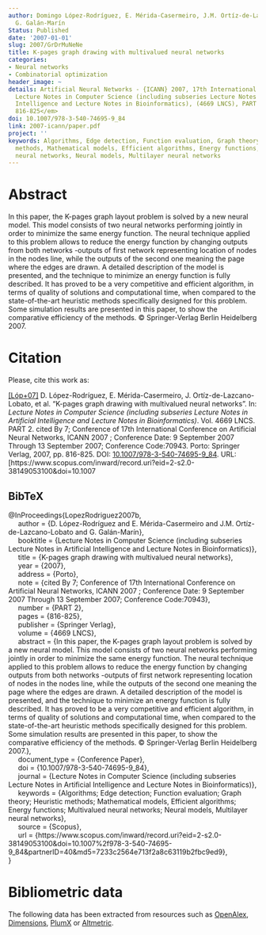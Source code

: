 ```yaml
---
author: Domingo López-Rodríguez, E. Mérida-Casermeiro, J.M. Ortíz-de-Lazcano-Lobato,
  G. Galán-Marín
Status: Published
date: '2007-01-01'
slug: 2007/GrDrMuNeNe
title: K-pages graph drawing with multivalued neural networks
categories:
- Neural networks
- Combinatorial optimization
header_image: ~
details: Artificial Neural Networks - {ICANN} 2007, 17th International Conference,
  Lecture Notes in Computer Science (including subseries Lecture Notes in Artificial
  Intelligence and Lecture Notes in Bioinformatics), (4669 LNCS), PART 2, <em>pp.
  816-825</em>
doi: 10.1007/978-3-540-74695-9_84
link: 2007-icann/paper.pdf
project: ''
keywords: Algorithms, Edge detection, Function evaluation, Graph theory, Heuristic
  methods, Mathematical models, Efficient algorithms, Energy functions, Multivalued
  neural networks, Neural models, Multilayer neural networks
---
```



# Abstract


In this paper, the K-pages graph layout problem is solved by a new neural model. This model consists of two neural networks performing jointly in order to minimize the same energy function. The neural technique applied to this problem allows to reduce the energy function by changing outputs from both networks -outputs of first network representing location of nodes in the nodes line, while the outputs of the second one meaning the page where the edges are drawn. A detailed description of the model is presented, and the technique to minimize an energy function is fully described. It has proved to be a very competitive and efficient algorithm, in terms of quality of solutions and computational time, when compared to the state-of-the-art heuristic methods specifically designed for this problem. Some simulation results are presented in this paper, to show the comparative efficiency of the methods. © Springer-Verlag Berlin Heidelberg 2007.












# Citation
Please, cite this work as:


<a name=bib-LopezRodriguez2007b></a>[[Lóp+07]](#cite-LopezRodriguez2007b) D. López-Rodríguez, E. Mérida-Casermeiro, J. Ortíz-de-Lazcano-Lobato, et al. “K-pages graph drawing with multivalued neural networks”. In: _Lecture Notes in Computer Science (including subseries Lecture Notes in Artificial Intelligence and Lecture Notes in Bioinformatics)_. Vol. 4669 LNCS. PART 2. cited By 7; Conference of 17th International Conference on Artificial Neural Networks, ICANN 2007 ; Conference Date: 9 September 2007 Through 13 September 2007; Conference Code:70943. Porto: Springer Verlag, 2007, pp. 816-825. DOI: [10.1007/978-3-540-74695-9_84](https://doi.org/10.1007%2F978-3-540-74695-9_84). URL: [https://www.scopus.com/inward/record.uri?eid=2-s2.0-38149053100&doi=10.1007

::: {.callout-note appearance="minimal" collapse=true}

## BibTeX

@InProceedings{LopezRodriguez2007b,<br>&nbsp;&nbsp;&nbsp;&nbsp;  author = {D. López-Rodríguez and E. Mérida-Casermeiro and J.M. Ortíz-de-Lazcano-Lobato and G. Galán-Marín},<br>&nbsp;&nbsp;&nbsp;&nbsp;  booktitle = {Lecture Notes in Computer Science (including subseries Lecture Notes in Artificial Intelligence and Lecture Notes in Bioinformatics)},<br>&nbsp;&nbsp;&nbsp;&nbsp;  title = {K-pages graph drawing with multivalued neural networks},<br>&nbsp;&nbsp;&nbsp;&nbsp;  year = {2007},<br>&nbsp;&nbsp;&nbsp;&nbsp;  address = {Porto},<br>&nbsp;&nbsp;&nbsp;&nbsp;  note = {cited By 7; Conference of 17th International Conference on Artificial Neural Networks, ICANN 2007 ; Conference Date: 9 September 2007 Through 13 September 2007; Conference Code:70943},<br>&nbsp;&nbsp;&nbsp;&nbsp;  number = {PART 2},<br>&nbsp;&nbsp;&nbsp;&nbsp;  pages = {816-825},<br>&nbsp;&nbsp;&nbsp;&nbsp;  publisher = {Springer Verlag},<br>&nbsp;&nbsp;&nbsp;&nbsp;  volume = {4669 LNCS},<br>&nbsp;&nbsp;&nbsp;&nbsp;  abstract = {In this paper, the K-pages graph layout problem is solved by a new neural model. This model consists of two neural networks performing jointly in order to minimize the same energy function. The neural technique applied to this problem allows to reduce the energy function by changing outputs from both networks -outputs of first network representing location of nodes in the nodes line, while the outputs of the second one meaning the page where the edges are drawn. A detailed description of the model is presented, and the technique to minimize an energy function is fully described. It has proved to be a very competitive and efficient algorithm, in terms of quality of solutions and computational time, when compared to the state-of-the-art heuristic methods specifically designed for this problem. Some simulation results are presented in this paper, to show the comparative efficiency of the methods. © Springer-Verlag Berlin Heidelberg 2007.},<br>&nbsp;&nbsp;&nbsp;&nbsp;  document_type = {Conference Paper},<br>&nbsp;&nbsp;&nbsp;&nbsp;  doi = {10.1007/978-3-540-74695-9_84},<br>&nbsp;&nbsp;&nbsp;&nbsp;  journal = {Lecture Notes in Computer Science (including subseries Lecture Notes in Artificial Intelligence and Lecture Notes in Bioinformatics)},<br>&nbsp;&nbsp;&nbsp;&nbsp;  keywords = {Algorithms; Edge detection; Function evaluation; Graph theory; Heuristic methods; Mathematical models, Efficient algorithms; Energy functions; Multivalued neural networks; Neural models, Multilayer neural networks},<br>&nbsp;&nbsp;&nbsp;&nbsp;  source = {Scopus},<br>&nbsp;&nbsp;&nbsp;&nbsp;  url = {https://www.scopus.com/inward/record.uri?eid=2-s2.0-38149053100&doi=10.1007%2f978-3-540-74695-9_84&partnerID=40&md5=7233c2564e713f2a8c63119b2fbc9ed9},<br>}

:::



# Bibliometric data


The following data has been extracted from resources such as [OpenAlex](https://openalex.org/), [Dimensions](https://app.dimensions.ai/), [PlumX](https://www.elsevier.com/insights/metrics/plumx) or [Altmetric](https://www.altmetric.com/).

<div style="display: flex; justify-content: center; align-items: center; height: 100%;">
<span class="__dimensions_badge_embed__" data-doi="10.1007/978-3-540-74695-9_84" data-legend="always"></span></div><script async src="https://badge.dimensions.ai/badge.js" charset="utf-8"></script>

<div style="display: flex; justify-content: center; align-items: center; height: 100%;">
<a href="https://plu.mx/plum/a/?doi=10.1007/978-3-540-74695-9_84" class="plumx-details" data-site="plum" data-hide-when-empty="true">K-pages graph drawing with multivalued neural networks</a></div>

<div style="display: flex; justify-content: center; align-items: center; height: 100%;">
<script type="text/javascript" src="https://d1bxh8uas1mnw7.cloudfront.net/assets/embed.js"></script><div data-badge-type="medium-donut" class="altmetric-embed" data-badge-details="right" data-doi="10.1007/978-3-540-74695-9_84"></div></div>


## Cites

The following graph plots the number of cites received by this work from its publication, on a yearly basis.

```r
#| echo: false
#| results: asis
#| warning: false
#| message: false
source(here::here('scripts', 'manage_publications.R'))
df <- readRDS('citation_history.rds')
plot_citation_history(df)
```



## Papers citing this work

The following is a non-exhaustive list of papers that cite this work:


<a name=bib-Herr_n_2020></a>[[1]](#cite-Herr_n_2020) A. Herrán, J. M. Colmenar, and A. Duarte. “An efficient metaheuristic for the <mml:math xmlns:mml="http://www.w3.org/1998/Math/MathML" display="inline" id="d1e6879" altimg="si262.svg"><mml:mi>K</mml:mi></mml:math>-page crossing number minimization problem”. In: _Knowledge-Based Systems_ 207 (Nov. 2020), p. 106352. ISSN: 0950-7051. DOI: [10.1016/j.knosys.2020.106352](https://doi.org/10.1016%2Fj.knosys.2020.106352). URL: [http://dx.doi.org/10.1016/j.knosys.2020.106352](http://dx.doi.org/10.1016/j.knosys.2020.106352).

<a name=bib-Klawitter_2018></a>[[2]](#cite-Klawitter_2018) J. Klawitter, T. Mchedlidze, and M. Nöllenburg. “Experimental Evaluation of Book Drawing Algorithms”. In: _Graph Drawing and Network Visualization_. Springer International Publishing, 2018, p. 224–238. ISBN: 9783319739151. DOI: [10.1007/978-3-319-73915-1_19](https://doi.org/10.1007%2F978-3-319-73915-1_19). URL: [http://dx.doi.org/10.1007/978-3-319-73915-1_19](http://dx.doi.org/10.1007/978-3-319-73915-1_19).

<a name=bib-L_pez_Rodr_guez_2009></a>[[3]](#cite-L_pez_Rodr_guez_2009) D. López-Rodríguez and E. Mérida-Casermeiro. “Shortest Common Superstring Problem with Discrete Neural Networks”. In: _Adaptive and Natural Computing Algorithms_. Springer Berlin Heidelberg, 2009, p. 62–71. ISBN: 9783642049217. DOI: [10.1007/978-3-642-04921-7_7](https://doi.org/10.1007%2F978-3-642-04921-7_7). URL: [http://dx.doi.org/10.1007/978-3-642-04921-7_7](http://dx.doi.org/10.1007/978-3-642-04921-7_7).

<a name=bib-Luque_2008></a>[[4]](#cite-Luque_2008) R. Luque, D. López-Rodríguez, E. Mérida-Casermeiro, et al. “Video Object Segmentation with Multivalued Neural Networks”. In: _2008 Eighth International Conference on Hybrid Intelligent Systems_. IEEE, Sep. 2008, p. 613–618. DOI: [10.1109/his.2008.130](https://doi.org/10.1109%2Fhis.2008.130). URL: [http://dx.doi.org/10.1109/his.2008.130](http://dx.doi.org/10.1109/his.2008.130).

<a name=bib-M_rida_Casermeiro_2008></a>[[5]](#cite-M_rida_Casermeiro_2008) E. Mérida-Casermeiro and D. López-Rodríguez. “Drawing Graphs in Parallel Lines with Artificial Neural Networks”. In: _2008 Eighth International Conference on Hybrid Intelligent Systems_. IEEE, Sep. 2008, p. 667–671. DOI: [10.1109/his.2008.89](https://doi.org/10.1109%2Fhis.2008.89). URL: [http://dx.doi.org/10.1109/his.2008.89](http://dx.doi.org/10.1109/his.2008.89).

<a name=bib-Nielsen_2021></a>[[6]](#cite-Nielsen_2021) S. S. Nielsen, M. Ostaszewski, F. McGee, et al. “Machine Learning to Support the Presentation of Complex Pathway Graphs”. In: _IEEE/ACM Transactions on Computational Biology and Bioinformatics_ 18.3 (May. 2021), p. 1130–1141. ISSN: 2374-0043. DOI: [10.1109/tcbb.2019.2938501](https://doi.org/10.1109%2Ftcbb.2019.2938501). URL: [http://dx.doi.org/10.1109/tcbb.2019.2938501](http://dx.doi.org/10.1109/tcbb.2019.2938501).

<a name=bib-Satsangi_2013></a>[[7]](#cite-Satsangi_2013) D. Satsangi, K. Srivastava, and G. Srivastava. “$$K$$ -page crossing number minimization problem: An evaluation of heuristics and its solution using GESAKP”. In: _Memetic Computing_ 5.4 (May. 2013), p. 255–274. ISSN: 1865-9292. DOI: [10.1007/s12293-013-0115-5](https://doi.org/10.1007%2Fs12293-013-0115-5). URL: [http://dx.doi.org/10.1007/s12293-013-0115-5](http://dx.doi.org/10.1007/s12293-013-0115-5).


